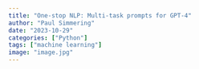 ```yaml
---
title: "One-stop NLP: Multi-task prompts for GPT-4"
author: "Paul Simmering"
date: "2023-10-29"
categories: ["Python"]
tags: ["machine learning"]
image: "image.jpg"
---
```

